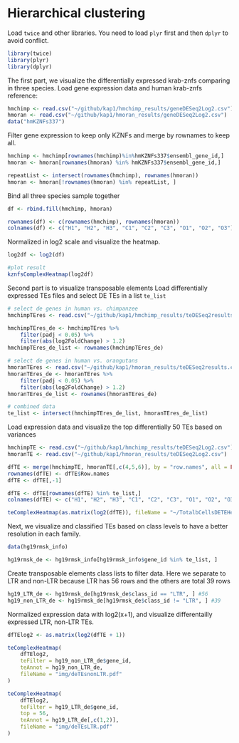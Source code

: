 # Hierarchical clustering

Load `twice` and other libraries. You need to load `plyr` first and then 
`dplyr` to avoid conflict.

```r
library(twice)
library(plyr)
library(dplyr)
```

The first part, we visualize the differentially expressed krab-znfs comparing
in three species. Load gene expression data and human krab-znfs reference:
```r
hmchimp <- read.csv("~/github/kap1/hmchimp_results/geneDESeq2Log2.csv")
hmoran <- read.csv("~/github/kap1/hmoran_results/geneDESeq2Log2.csv")
data("hmKZNFs337")

```

Filter gene expression to keep only KZNFs and merge by rownames to keep all.
```r
hmchimp <- hmchimp[rownames(hmchimp)%in%hmKZNFs337$ensembl_gene_id,]
hmoran <- hmoran[rownames(hmoran) %in% hmKZNFs337$ensembl_gene_id,]

repeatList <- intersect(rownames(hmchimp), rownames(hmoran))
hmoran <- hmoran[!rownames(hmoran) %in% repeatList, ]

```

Bind all three species sample together
```r
df <- rbind.fill(hmchimp, hmoran)

rownames(df) <- c(rownames(hmchimp), rownames(hmoran))
colnames(df) <- c("H1", "H2", "H3", "C1", "C2", "C3", "O1", "O2", "O3")

```

Normalized in log2 scale and visualize the heatmap.
```r
log2df <- log2(df)

#plot result
kznfsComplexHeatmap(log2df)
```


Second part is to visualize transposable elements
Load differentially expressed TEs files and select DE TEs in a list `te_list`
```r
# select de genes in human vs. chimpanzee
hmchimpTEres <- read.csv("~/github/kap1/hmchimp_results/teDESeq2results.csv")

hmchimpTEres_de <- hmchimpTEres %>% 
    filter(padj < 0.05) %>%
    filter(abs(log2FoldChange) > 1.2)
hmchimpTEres_de_list <- rownames(hmchimpTEres_de)

# select de genes in human vs. orangutans
hmoranTEres <- read.csv("~/github/kap1/hmoran_results/teDESeq2results.csv")
hmoranTEres_de <- hmoranTEres %>%
    filter(padj < 0.05) %>%
    filter(abs(log2FoldChange) > 1.2)
hmoranTEres_de_list <- rownames(hmoranTEres_de)

# combined data
te_list <- intersect(hmchimpTEres_de_list, hmoranTEres_de_list)
```

Load expression data and visualize the top differentially 50 TEs based on variances 
```r
hmchimpTE <- read.csv("~/github/kap1/hmchimp_results/teDESeq2Log2.csv")
hmoranTE <- read.csv("~/github/kap1/hmoran_results/teDESeq2Log2.csv")

dfTE <- merge(hmchimpTE, hmoranTE[,c(4,5,6)], by = "row.names", all = FALSE)
rownames(dfTE) <- dfTE$Row.names
dfTE <- dfTE[,-1]

dfTE <- dfTE[rownames(dfTE) %in% te_list,]
colnames(dfTE) <- c("H1", "H2", "H3", "C1", "C2", "C3", "O1", "O2", "O3")

teComplexHeatmap(as.matrix(log2(dfTE)), fileName = "~/TotalbCellsDETEHeatmap", top=50)

```

Next, we visualize and classified TEs based on class levels to have a better 
resolution in each family.
```r
data(hg19rmsk_info)

hg19rmsk_de <- hg19rmsk_info[hg19rmsk_info$gene_id %in% te_list, ]

```

Create transposable elements class lists to filter data. Here we separate to 
LTR and non-LTR because LTR has 56 rows and the others are total 39 rows
```r
hg19_LTR_de <- hg19rmsk_de[hg19rmsk_de$class_id == "LTR", ] #56
hg19_non_LTR_de <- hg19rmsk_de[hg19rmsk_de$class_id != "LTR", ] #39

```


Normalized expression data with log2(x+1), and visualize differentailly 
expressed LTR, non-LTR TEs.
```r
dfTElog2 <- as.matrix(log2(dfTE + 1))

teComplexHeatmap(
    dfTElog2,
    teFilter = hg19_non_LTR_de$gene_id,
    teAnnot = hg19_non_LTR_de,
    fileName = "img/deTEsnonLTR.pdf"
)
```
```r
teComplexHeatmap(
    dfTElog2,
    teFilter = hg19_LTR_de$gene_id,
    top = 56,
    teAnnot = hg19_LTR_de[,c(1,2)],
    fileName = "img/deTEsLTR.pdf"
)
```

